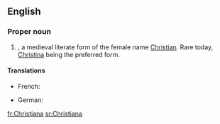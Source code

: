 ==English==

===Proper noun===
{{en-proper noun}}

# {{given name|female|from=Ancient Greek}}, a medieval literate form of the female name [[Christian]]. Rare today, [[Christina]] being the preferred form.

====Translations====
{{top}}
* French: {{t+|fr|Christiane}}
{{mid}}
* German: {{t-|de|Christiane}}
{{bottom}}

[[fr:Christiana]]
[[sr:Christiana]]
